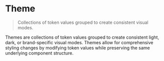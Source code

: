 
<Meta title="Foundations/Tokens/Theme" />

# Theme

> Collections of token values grouped to create consistent visual modes.

Themes are collections of token values grouped to create consistent light, dark,
or brand-specific visual modes. Themes allow for comprehensive styling changes by
modifying token values while preserving the same underlying component structure.

<Tokens collection="evg-theme" />
